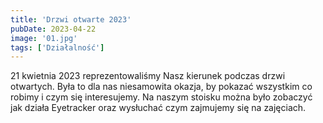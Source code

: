 ```yaml
---
title: 'Drzwi otwarte 2023'
pubDate: 2023-04-22
image: '01.jpg'
tags: ['Działalność']
---
```


21 kwietnia 2023 reprezentowaliśmy Nasz kierunek podczas drzwi otwartych. Była to dla nas niesamowita okazja, by pokazać wszystkim co robimy i czym się interesujemy. Na naszym stoisku można było zobaczyć jak działa Eyetracker oraz wysłuchać czym zajmujemy się na zajęciach. 